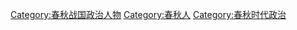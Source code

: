 [[Category:春秋战国政治人物|Category:春秋战国政治人物]]
[[Category:春秋人|Category:春秋人]]
[[Category:春秋时代政治|Category:春秋时代政治]]